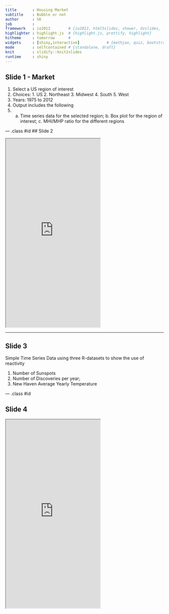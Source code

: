 ```yaml
---
title       : Housing Market 
subtitle    : Bubble or not
author      : SK
job         : 
framework   : io2012        # {io2012, html5slides, shower, dzslides, ...}
highlighter : highlight.js  # {highlight.js, prettify, highlight}
hitheme     : tomorrow      # 
widgets     : [shiny,interactive]            # {mathjax, quiz, bootstrap}
mode        : selfcontained # {standalone, draft}
knit        : slidify::knit2slides
runtime     : shiny
---
```


## Slide 1 - Market

1. Select a US region of interest 
2. Choices: 1. US 2. Northeast 3. Midwest 4. South 5. West
3. Years: 1975 to 2012
4. Output includes the following
5. a. Time series data for the selected region; b. Box plot for the region of interest; c. MHI/MHP ratio for the different regions

--- .class #id
## Slide 2

<iframe src = 'https://srk-2.shinyapps.io/HousingMarket' height='600px'></iframe>


--- 
## Slide 3



Simple Time Series Data using three R-datasets to show the use of reactivity 


1. Number of Sunspots
2. Number of Discoveries per year; 
3. New Haven Average Yearly Temperature

--- .class #id

## Slide 4

<iframe src = 'https://srk-2.shinyapps.io/ShinyApp_InbuiltDataset' height='600px'></iframe>


